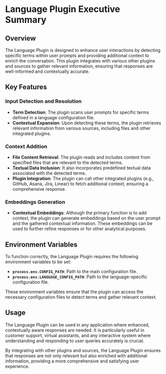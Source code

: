 # Language Plugin Executive Summary

## Overview

The Language Plugin is designed to enhance user interactions by detecting specific terms within user prompts and providing additional context to enrich the conversation. This plugin integrates with various other plugins and sources to gather relevant information, ensuring that responses are well-informed and contextually accurate.

## Key Features

### Input Detection and Resolution

- **Term Detection**: The plugin scans user prompts for specific terms defined in a language configuration file.
- **Contextual Expansion**: Upon detecting these terms, the plugin retrieves relevant information from various sources, including files and other integrated plugins.

### Context Addition

- **File Content Retrieval**: The plugin reads and includes content from specified files that are relevant to the detected terms.
- **Textual Data Inclusion**: It also incorporates predefined textual data associated with the detected terms.
- **Plugin Integration**: The plugin can call other integrated plugins (e.g., GitHub, Asana, Jira, Linear) to fetch additional context, ensuring a comprehensive response.

### Embeddings Generation

- **Contextual Embeddings**: Although the primary function is to add context, the plugin can generate embeddings based on the user prompt and the gathered contextual information. These embeddings can be used to further refine responses or for other analytical purposes.

## Environment Variables

To function correctly, the Language Plugin requires the following environment variables to be set:

- **`process.env.CONFIG_PATH`**: Path to the main configuration file.
- **`process.env.LANGUAGE_CONFIG_PATH`**: Path to the language-specific configuration file.

These environment variables ensure that the plugin can access the necessary configuration files to detect terms and gather relevant context.

## Usage

The Language Plugin can be used in any application where enhanced, contextually aware responses are needed. It is particularly useful in customer support, virtual assistants, and any interactive system where understanding and responding to user queries accurately is crucial.

By integrating with other plugins and sources, the Language Plugin ensures that responses are not only relevant but also enriched with additional information, providing a more comprehensive and satisfying user experience.